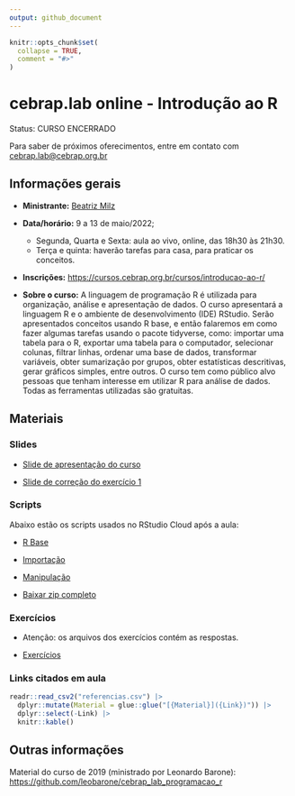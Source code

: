 ```yaml
---
output: github_document
---
```


<!-- README.md is generated from README.Rmd. Please edit that file -->

```r
knitr::opts_chunk$set(
  collapse = TRUE,
  comment = "#>"
)
```

# cebrap.lab online -  Introdução ao R

Status: CURSO ENCERRADO

Para saber de próximos oferecimentos, entre em contato com <cebrap.lab@cebrap.org.br>


## Informações gerais

- **Ministrante:** [Beatriz Milz](https://beatrizmilz.com/about/)

- **Data/horário:** 9 a 13 de maio/2022;  
  - Segunda, Quarta e Sexta: aula ao vivo, online, das 18h30 às 21h30. 
  - Terça e quinta: haverão tarefas para casa, para praticar os conceitos.

- **Inscrições:** <https://cursos.cebrap.org.br/cursos/introducao-ao-r/>

- **Sobre o curso:** A linguagem de programação R é utilizada para organização, análise e apresentação de dados.  O curso apresentará a linguagem R e o ambiente de desenvolvimento (IDE) RStudio. Serão apresentados conceitos usando R base, e então falaremos em como fazer algumas tarefas usando o pacote tidyverse, como: importar uma tabela para o R, exportar uma tabela para o computador, selecionar colunas, filtrar linhas, ordenar uma base de dados, transformar variáveis, obter sumarização por grupos, obter estatísticas descritivas, gerar gráficos simples, entre outros. O curso tem como público alvo pessoas que tenham interesse em utilizar R para análise de dados. Todas as ferramentas utilizadas são gratuitas.


## Materiais

### Slides

- [Slide de apresentação do curso](https://beatrizmilz.github.io/cebrap-lab-intro-R-5-2022/slides/introducao-ao-curso.html#/)

- [Slide de correção do exercício 1](https://beatrizmilz.github.io/cebrap-lab-intro-R-5-2022/slides/aula-2.html)

### Scripts

Abaixo estão os scripts usados no RStudio Cloud após a aula:

- [R Base](https://github.com/beatrizmilz/cebrap-lab-intro-R-5-2022/blob/main/materiais_rstudio_cloud_pos_aula/Topico-1-R-base/1-r-base.Rmde)

- [Importação](https://github.com/beatrizmilz/cebrap-lab-intro-R-5-2022/blob/main/materiais_rstudio_cloud_pos_aula/Topico-2-importacao/2-importacao.Rmd)

- [Manipulação](https://github.com/beatrizmilz/cebrap-lab-intro-R-5-2022/blob/main/materiais_rstudio_cloud_pos_aula/Topico-3-manipulacao/3-manipulacao.Rmd)


- [Baixar zip completo](https://github.com/beatrizmilz/cebrap-lab-intro-R-5-2022/archive/refs/heads/main.zip) 

### Exercícios

- Atenção: os arquivos dos exercícios contém as respostas.

- [Exercícios](https://github.com/beatrizmilz/cebrap-lab-intro-R-5-2022/tree/main/exercicios)

### Links citados em aula

```r
readr::read_csv2("referencias.csv") |> 
  dplyr::mutate(Material = glue::glue("[{Material}]({Link})")) |> 
  dplyr::select(-Link) |> 
  knitr::kable()
```



## Outras informações

Material do curso de 2019 (ministrado por Leonardo Barone): <https://github.com/leobarone/cebrap_lab_programacao_r>



